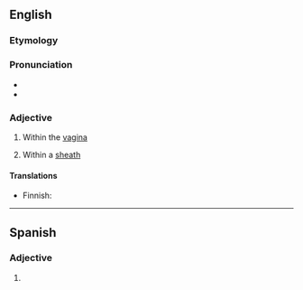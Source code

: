 {{also|intra-vaginal}}
==English==

===Etymology===
{{prefix|en|intra|vaginal}}

===Pronunciation===
* {{rhymes|en|aɪnəl|s=5}}
* {{rhymes|en|ædʒɪnəl|s=5}}

===Adjective===
{{en-adj|-}}

# Within the [[vagina]]
# {{lb|en|botany|of some grasses}} Within a [[sheath]]

====Translations====
{{trans-top|within the vagina}}
* Finnish: {{t|fi|emättimensisäinen}}
{{trans-mid}}
{{trans-bottom}}

----

==Spanish==

===Adjective===
{{es-adj}}

# {{l|en|intravaginal}}